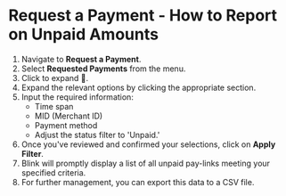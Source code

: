 # Request a Payment - How to Report on Unpaid Amounts

1. Navigate to **Request a Payment**.
2. Select **Requested Payments** from the menu.
3. Click to expand 🙂. 
4. Expand the relevant options by clicking the appropriate section.
5. Input the required information:
   * Time span
   * MID (Merchant ID)
   * Payment method
   * Adjust the status filter to 'Unpaid.'
6. Once you've reviewed and confirmed your selections, click on **Apply Filter**.
7. Blink will promptly display a list of all unpaid pay-links meeting your specified criteria.
8. For further management, you can export this data to a CSV file.
